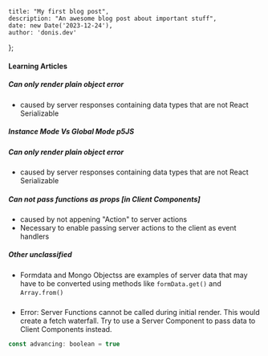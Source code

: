 
	title: "My first blog post",
	description: "An awesome blog post about important stuff",
	date: new Date('2023-12-24'),
	author: 'donis.dev'
};

#### Learning Articles

##### Can only render plain object error 
- caused by server responses containing data types that are not React Serializable

##### Instance Mode Vs Global Mode p5JS 

##### Can only render plain object error 
- caused by server responses containing data types that are not React Serializable

##### Can not pass functions as props [in Client Components]
- caused by not appening "Action" to server actions 
- Necessary to enable passing server actions to the client as event handlers

##### Other unclassified
- Formdata and Mongo Objectss are examples of server data that may have to be
converted using methods like `formData.get()` and `Array.from()`

##### 
- Error: Server Functions cannot be called during initial render. This would create a fetch waterfall. Try to use a Server Component to pass data to Client Components instead. 

```js
const advancing: boolean = true
```